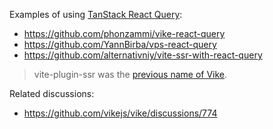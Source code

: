 Examples of using [TanStack React Query](https://tanstack.com/query):
 - https://github.com/phonzammi/vike-react-query
 - https://github.com/YannBirba/vps-react-query
 - https://github.com/alternativniy/vite-ssr-with-react-query

> vite-plugin-ssr was the [previous name of Vike](https://vite-plugin-ssr.com/vike).

Related discussions:
 - https://github.com/vikejs/vike/discussions/774
